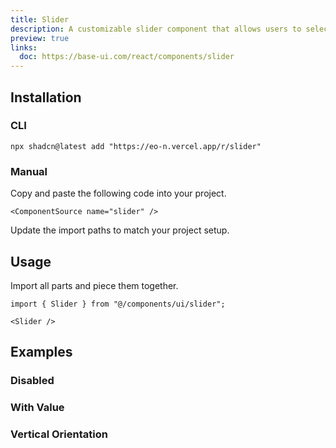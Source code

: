 ```yaml
---
title: Slider
description: A customizable slider component that allows users to select a value or range by dragging a handle along a track.
preview: true
links:
  doc: https://base-ui.com/react/components/slider
---
```


<ComponentTabs name="slider-demo" />

## Installation

### CLI

```package-install
npx shadcn@latest add "https://eo-n.vercel.app/r/slider"
```

### Manual

<Steps>

  <Step>
    Copy and paste the following code into your project.

    <ComponentSource name="slider" />

  </Step>
  
  <Step>Update the import paths to match your project setup.</Step>

</Steps>

## Usage

Import all parts and piece them together.

```tsx
import { Slider } from "@/components/ui/slider";
```

```tsx
<Slider />
```

## Examples

### Disabled

<ComponentTabs name="slider-disabled" />

### With Value

<ComponentTabs name="slider-with-value" />

### Vertical Orientation

<ComponentTabs name="slider-vertical" />
